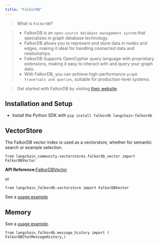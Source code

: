```yaml
---
title: "FalkorDB"
---
```


> What is `FalkorDB`?

> * FalkorDB is an `open-source database management system` that specializes in graph database technology.
> * FalkorDB allows you to represent and store data in nodes and edges, making it ideal for handling connected data and relationships.
> * FalkorDB Supports OpenCypher query language with proprietary extensions, making it easy to interact with and query your graph data.
> * With FalkorDB, you can achieve high-performance `graph traversals and queries`, suitable for production-level systems.

> Get started with FalkorDB by visiting [their website](https://docs.falkordb.com/).

## Installation and Setup

* Install the Python SDK with `pip install falkordb langchain-falkordb`

## VectorStore

The FalkorDB vector index is used as a vectorstore, whether for semantic search or example selection.

```
from langchain_community.vectorstores.falkordb_vector import FalkorDBVector
```

**API Reference:**[FalkorDBVector](https://python.langchain.com/api_reference/community/vectorstores/langchain_community.vectorstores.falkordb_vector.FalkorDBVector.html)

or

```
from langchain_falkordb.vectorstore import FalkorDBVector
```

See a [usage example](/src/oss/integrations/vectorstores/falkordbvector)

## Memory

See a [usage example](/src/oss/integrations/memory/falkordb_chat_message_history).

```
from langchain_falkordb.message_history import (    FalkorDBChatMessageHistory,)
```

